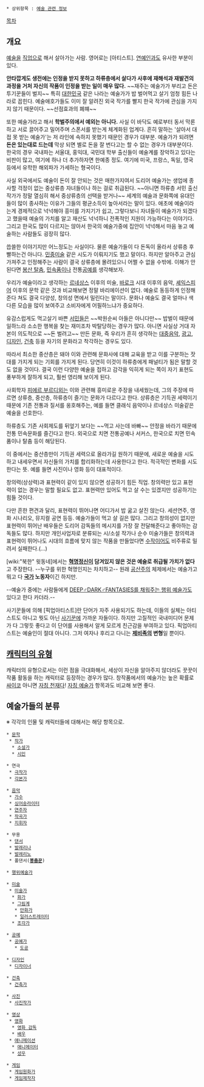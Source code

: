  * 상위항목 : [[예술 관련 정보]]

[[목차]]

== 개요 ==

{{{#!html
<iframe src="http://embed.ted.com/talks/lang/en/young_ha_kim_be_an_artist_right_now.html" width="560" height="315" frameborder="0" scrolling="no" webkitAllowFullScreen mozallowfullscreen allowFullScreen></iframe>
}}}

[[예술]]을 [[직업]]으로 해서 살아가는 사람. 영어로는 [아티스트]. [[연예인]]과도 유사한 부분이 있다.

'''안타깝게도 생전에는 인정을 받지 못하고 하류층에서 살다가 사후에 재해석과 재발견의 과정을 거처 자신의 작품이 인정을 받는 일이 매우 많다.''' ~~재주는 예술가가 부리고 돈은 투기꾼들이 벌지~~ 특히 [[대한민국]] 같은 나라는 예술가가 밥 벌어먹고 살기 엄청 힘든 나라로 꼽힌다. 예술애호가들도 이미 잘 알려진 외국 작가를 빨지 한국 작가에 관심을 가지지 않기 때문이다. ~~선점효과의 폐햬~~

또한 예술가라고 해서 '''학벌주의에서 예외는 아니다.''' 사실 이 바닥도 예로부터 동서 막론하고 서로 끌어주고 밀어주며 스폰서를 받는게 체계화된 업계다. 흔히 말하는 '살아서 대접 못 받는 예술가'는 저 라인에 속하지 못했기 때문인 경우가 대부분. 예술가가 되려면 '''돈은 있는대로 드는데''' 막상 되면 별로 돈을 잘 번다고는 할 수 없는 경우가 대부분이다. 한국의 경우 국내파는 서울대, 홍익대, 국민대 학부 출신들이 예술계를 장악하고 있다는 비판이 많고, 여기에 하나 더 추가하자면 한예종 정도. 여기에 미국, 프랑스, 독일, 영국 등에서 유학한 해외파가 가세하는 형국이다.

사실 외국에서도 예술이 돈이 잘 안되는 것은 매한가지여서 도리어 예술가는 생업에 종사할 걱정이 없는 중상류층 자녀들이나 하는 걸로 취급된다. ~~아니면 하류층 서민 출신 작가가 정말 열심히 해서 중상류층의 선택을 받거나~~ 세계의 예술과 문화쪽에 유대인들이 많이 종사하는 이유가 그들의 평균소득이 높아서라는 말이 있다. 애초에 예술이라는게 경제적으로 넉넉해야 흥미를 가지기가 쉽고, 그렇다보니 자녀들이 예술가가 되겠다고 했을때 예술의 가치를 알고 재산도 넉넉하니 전폭적인 지원이 가능하다는 이야기다. 그리고 한국도 많이 다르지는 않아서 한국의 예술가중에 집안이 넉넉해서 마음 놓고 예술하는 사람들도 굉장히 많다.

씁쓸한 이야기지만 어느정도는 사실이다. 물론 예술가들이 다 돈독이 올라서 상류층 후빨하는건 아니다. [[민중미술]] 같은 시도가 이뤄지기도 했고 말이다. 하지만 알아주고 관심가져주고 인정해주는 사람이 결국 상류층에 몰려있으니 어쩔 수 없을 수밖에. 이해가 안 된다면 [[봉산 탈춤]], [[민속품]]이나 전통[[공예]]를 생각해보자.

우리가 예술이라고 생각하는 [[르네상스]] 이후의 미술, [[바로크]] 시대 이후의 음악, [[셰익스피어]] 이후의 문학 같은 것과 비교해보면 정말 바리에이션이 없다. 예술로 동등하게 인정해 준다 쳐도 결국 다양성, 창의성 면에서 밀린다는 말이다. 문화나 예술도 결국 얼마나 색다른 모습을 많이 보여주고 소비자에게 어필하느냐가 중요하다.

유감스럽게도 먹고살기 바쁜 [[서민]]들은 ~~박원순씨 아들은 아니다만~~ 밥벌이 때문에 일하느라 소소한 행복을 찾는 재미조차 박탈당하는 경우가 많다. 아니면 사실상 거대 자본이 의도적으로 ~~돈 벌려고~~ 만든 문화, 즉 우리가 흔히 생각하는 [[대중음악]], [[광고]], [[디자인]], [[건축]] 등을 자기의 문화라고 착각하는 경우도 있다.

따라서 최소한 중산층은 돼야 이와 관련해 문화사에 대해 교육을 받고 이를 구분하는 잣대를 가지게 되는 기회를 가지게 된다. 당연히 이것이 하류층에게 패널티가 됨은 말할 것도 없을 것이다. 결국 이런 다양한 예술을 접하고 감각을 익히게 되는 쪽이 자기 표현도 풍부하게 잘하게 되고, 훨씬 영리해 보이게 된다.

사회학자 [[피에르 부르디외]]는 이와 관련해 흥미로운 주장을 내세웠는데, 그의 주장에 따르면 상류층, 중산층, 하류층이 즐기는 문화가 다르다고 한다. 상류층은 기득권 세력이기 때문에 기존 전통과 질서를 옹호해주는, 예를 들면 클래식 음악이나 르네상스 미술같은 예술을 선호한다.

하류층도 기존 사회제도를 뒤엎기 보다는 ~~먹고 사는데 바빠~~ 안정을 바라기 때문에 전통 민속문화를 즐긴다고 한다. 외국으로 치면 전통공예나 서커스, 한국으로 치면 민속품이나 탈춤 등이 해당된다.

이 중에서는 중산층만이 기득권 세력으로 올라가길 원하기 때문에, 새로운 예술을 시도하고 내세우면서 자신들의 가치를 합리화하는데 사용한다고 한다. 적극적인 변화를 시도한다는 뜻. 예를 들면 사진이나 영화 등이 대표적이다.

창의력(상상력)과 표현력이 같이 있지 않으면 성공하기 힘든 직업. 창의력만 있고 표현력이 없는 경우는 말할 필요도 없고. 표현력만 있어도 먹고 살 수는 있겠지만 성공하기는 힘들 것이다.

다만 흔한 편견과 달리, 표현력이 뛰어나면 어디가서 밥 굶고 살진 않는다. 세션연주, 영화 시나리오, 뮤지컬 공연 등등. 예술가들이 먹고 살 길은 많다. 그리고 창의성이 없지만 표현력이 뛰어난 배우들은 도리어 감독들의 메시지를 가장 잘 전달해준다고 좋아하는 감독들도 많다. 하지만 개인사업자로 분류되는 시/소설 작가나 순수 미술가들은 창의력과 표현력이 뛰어나도 시대의 흐름에 맞지 않는 작품을 만들었다면 [[수작]]이어도 비주류로 밀려서 실패한다.(...) 

[wiki:"북한" 윗동네]에서는 '''[[혁명]]정신이 담겨있지 않은 것은 예술로 취급될 가치가 없다'''고 주장한다. --누구를 위한 혁명인지는 차치하고-- 원래 [[공산주의]] 체제에서는 예술가고 뭐고 다 '''[[국가]] 노동자'''이긴 하지만.

--예술가 중에는 사람들에게 [[반 다크홈|DEEP♂DARK♂FANTASIES를 채워주는 행위 예술가]]도 있다고 한다 카더라.--

사기꾼들에 의해 [픽업아티스트]란 단어가 자주 사용되기도 하는데, 이들의 실체는 아티스트도 아니고 뭣도 아닌 [[사기꾼]]에 가까운 자들이다. 하지만 고질적인 국내미디어 문제가 다 그렇듯 좋다고 이 단어를 사용해서 알게 모르게 친근감을 부여하고 있다. 픽업아티스트는 예술인이 절대 아니다. 그저 여자나 후리고 다니는 '''[[제비족]]의 변형'''일 뿐이다. 
== [[캐릭터의 유형]] ==
캐릭터의 유형으로서는 이런 점을 극대화해서, 세상이 자신을 알아주지 않더라도 꿋꿋이 작품 활동을 하는 캐릭터로 등장하는 경우가 많다. 창작품에서의 예술가는 높은 확률로 [[싸이코]] 아니면 [[자칭 천재]]다! [[자칭 예술가]] 항목과도 비교해 보면 좋다.

== 예술가들의 분류 ==
※ 각각의 인물 및 캐릭터들에 대해서는 해당 항목으로.

 * [[문학]]
  * [[작가]]
   * [[소설가]]
   * [[시인]]

 * 연극
  * [[극작가]]
  * [[각본가]]

 * [[음악]]
  * [[가수]]
  * [[싱어송라이터]]
  * [[연주자]]
  * [[작곡가]]
  * [[지휘자]]

 * 무용
  * [[댄서]]
  * [[발레리나]]
  * [[발레리노]]
  * 폴댄서('''[[봉춤]]꾼''')

 * [[행위예술가]]

 * [[미술]]
  * [[미술가]]
   * [[화가]]
   * [[그림계]]
    * [[만화가]]
    * [[일러스트레이터]]
   * [[조각가]]

 * [[공예]]
  * [[공예가]]
    * [[도공]]

 * [[디자인]]
  * [[디자이너]]

 * [[건축]]
  * [[건축가]]

 * [[사진]]
  * [[사진작가]]

 * [[영상]]
  * [[영화]]
   * [[영화 감독]]
   * [[배우]]
  * [[애니메이션]]
   * [[애니메이터]]
   * [[성우]]

 * [[게임]]
  * [[게임원화가]]
  * [[게임제작자]]
